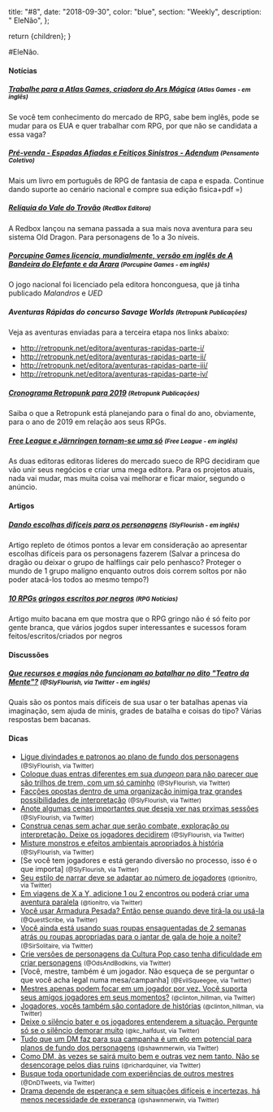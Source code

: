 
  title: "#8",
  date: "2018-09-30",
  color: "blue",
  section: "Weekly",
  description: "    EleNão",
};

  return <InternalLayout meta={meta}>{children}</InternalLayout>;
}

#EleNão.

#### Notícias

##### [Trabalhe para a Atlas Games, criadora do Ars Mágica] <small>(Atlas Games - em inglês)</small>

Se você tem conhecimento do mercado de RPG, sabe bem inglês, pode se mudar para os EUA e quer trabalhar com RPG, por que não se candidata a essa vaga?

##### [Pré-venda - Espadas Afiadas e Feitiços Sinistros - Adendum] <small>(Pensamento Coletivo)</small>

Mais um livro em português de RPG de fantasia de capa e espada. Continue dando suporte ao cenário nacional e compre sua edição fìsica+pdf =)

##### [Relíquia do Vale do Trovão] <small>(RedBox Editora)</small>

A Redbox lançou na semana passada a sua mais nova aventura para seu sistema Old Dragon. Para personagens de 1o a 3o níveis.

##### [Porcupine Games licencia, mundialmente, versão em inglês de *A Bandeira do Elefante e da Arara*] <small>(Porcupine Games - em inglês)</small>

O jogo nacional foi licenciado pela editora honconguesa, que já tinha publicado _Malandros_ e _UED_

##### Aventuras Rápidas do concurso Savage Worlds <small>(Retropunk Publicações)</small>

Veja as aventuras enviadas para a terceira etapa nos links abaixo:

- http://retropunk.net/editora/aventuras-rapidas-parte-i/
- http://retropunk.net/editora/aventuras-rapidas-parte-ii/
- http://retropunk.net/editora/aventuras-rapidas-parte-iii/
- http://retropunk.net/editora/aventuras-rapidas-parte-iv/

##### [Cronograma Retropunk para 2019] <small>(Retropunk Publicações)</small>

Saiba o que a Retropunk está planejando para o final do ano, obviamente, para o ano de 2019 em relação aos seus RPGs.

##### [Free League e Järnringen tornam-se uma só] <small>(Free League - em inglês)</small>

As duas editoras editoras líderes do mercado sueco de RPG decidiram que vão unir seus negócios e criar uma mega editora. Para os projetos atuais, nada vai mudar, mas muita coisa vai melhorar e ficar maior, segundo o anúncio.

#### Artigos

##### [Dando escolhas difíceis para os personagens] <small>(SlyFlourish - em inglês)</small>

Artigo repleto de ótimos pontos a levar em consideração ao apresentar escolhas difíceis para os personagens fazerem (Salvar a princesa do dragão ou deixar o grupo de halflings cair pelo penhasco? Proteger o mundo de 1 grupo malígno enquanto outros dois correm soltos por não poder atacá-los todos ao mesmo tempo?)

##### [10 RPGs gringos escritos por negros] <small>(RPG Notícias)</small>

Artigo muito bacana em que mostra que o RPG gringo não é só feito por gente branca, que vários jogdos super interessantes e sucessos foram feitos/escritos/criados por negros

#### Discussões

##### [Que recursos e magias não funcionam ao batalhar no dito "Teatro da Mente"?] <small>(@SlyFlourish, via Twitter - em inglês)</small>

Quais são os pontos mais difíceis de sua usar o ter batalhas apenas via imaginação, sem ajuda de minis, grades de batalha e coisas do tipo? Várias respostas bem bacanas.

#### Dicas

- [Ligue divindades e patronos ao plano de fundo dos personagens] <small>(@SlyFlourish, via Twitter)</small>
- [Coloque duas entras diferentes em sua *dungeon* para não parecer que são trilhos de trem, com um só caminho] <small>(@SlyFlourish, via Twitter)</small>
- [Facções opostas dentro de uma organização inimiga traz grandes possibilidades de interpretação] <small>(@SlyFlourish, via Twitter)</small>
- [Anote algumas cenas importantes que deseja ver nas prximas sessões] <small>(@SlyFlourish, via Twitter)</small>
- [Construa cenas sem achar que serão combate, exploração ou interpretação. Deixe os jogadores decidirem] <small>(@SlyFlourish, via Twitter)</small>
- [Misture monstros e efeitos ambientais apropriados à história] <small>(@SlyFlourish, via Twitter)</small>
- [Se você tem jogadores e está gerando diversão no processo, isso é o que importa] <small>(@SlyFlourish, via Twitter)</small>
- [Seu estilo de narrar deve se adaptar ao número de jogadores] <small>(@tionitro, via Twitter)</small>
- [Em viagens de X a Y, adicione 1 ou 2 encontros ou poderá criar uma aventura paralela] <small>(@tionitro, via Twitter)</small>
- [Você usar Armadura Pesada? Então pense quando deve tirá-la ou usá-la] <small>(@QuestScribe, via Twitter)</small>
- [Você ainda está usando suas roupas ensaguentadas de 2 semanas atrás ou roupas apropriadas para o jantar de gala de hoje a noite?] <small>(@SirSolitaire, via Twitter)</small>
- [Crie versões de personagens da Cultura Pop caso tenha dificuldade em criar personagens] <small>(@OdsAndBodkins, via Twitter)</small>
- [Você, mestre, também é um jogador. Não esqueça de se perguntar o que você acha legal numa mesa/campanha] <small>(@EvilSqueegee, via Twitter)</small>
- [Mestres apenas podem focar em um jogador por vez. Você suporta seus amigos jogadores em seus momentos?] <small>(@clinton_hillman, via Twitter)</small>
- [Jogadores, vocês também são contadore de histórias] <small>(@clinton_hillman, via Twitter)</small>
- [Deixe o silêncio bater e os jogadores entenderem a situação. Pergunte só se o silêncio demorar muito] <small>(@kc_halfdust, via Twitter)</small>
- [Tudo que um DM faz para sua campanha é um elo em potencial para planos de fundo dos personagens] <small>(@shawnmerwin, via Twitter)</small>
- [Como DM, às vezes se sairá muito bem e outras vez nem tanto. Não se desencorage pelos dias ruins] <small>(@richardquiner, via Twitter)</small>
- [Busque toda oportunidade com experiências de outros mestres] <small>(@DnDTweets, via Twitter)</small>
- [Drama depende de esperança e sem situações difíceis e incertezas, há menos necessidade de experança] <small>(@shawnmerwin, via Twitter)</small>

[ligue divindades e patronos ao plano de fundo dos personagens]: https://twitter.com/SlyFlourish/status/1047870269396844544
[coloque duas entras diferentes em sua *dungeon* para não parecer que são trilhos de trem, com um só caminho]: https://twitter.com/SlyFlourish/status/1047538069929320449
[tudo que um dm faz para sua campanha é um elo em potencial para planos de fundo dos personagens]: https://twitter.com/shawnmerwin/status/1046835882886647809
[facções opostas dentro de uma organização inimiga traz grandes possibilidades de interpretação]: https://twitter.com/SlyFlourish/status/1047160582632329217
[anote algumas cenas importantes que deseja ver nas prximas sessões]: https://twitter.com/SlyFlourish/status/1046781868673310721
[construa cenas sem achar que serão combate, exploração ou interpretação. deixe os jogadores decidirem]: https://twitter.com/SlyFlourish/status/1045728650430230528
[misture monstros e efeitos ambientais apropriados à história]: https://twitter.com/SlyFlourish/status/1048262846772125697
[deixe o silêncio bater e os jogadores entenderem a situação. pergunte só se o silêncio demorar muito]: https://twitter.com/kc_halfdust/status/1047075084735864832
[como dm, às vezes se sairá muito bem e outras vez nem tanto. não se desencorage pelos dias ruins]: https://twitter.com/richardquiner/status/1047146966273032192
[busque toda oportunidade com experiências de outros mestres]: https://twitter.com/DnDTweets/status/1047182937438003201
[drama depende de esperança e sem situações difíceis e incertezas, há menos necessidade de experança]: https://twitter.com/shawnmerwin/status/1047194448487231491
[mestres apenas podem focar em um jogador por vez. você suporta seus amigos jogadores em seus momentos?]: https://twitter.com/clinton_hillman/status/1047488222543007745
[você, mestre, também é um jogador. não esqueça de perguntar o que você acha legal numa mesa/campanha]: https://twitter.com/EvilSqueegee/status/1047499279605092352
[jogadores, vocês também são contadore de histórias]: https://twitter.com/clinton_hillman/status/1047841136771907589
[crie versões de personagens da cultura pop caso tenha dificuldade em criar personagens]: https://twitter.com/OdsAndBodkins/status/1047888795511734272
[você ainda está usando suas roupas ensaguentadas de 2 semanas atrás ou roupas apropriadas para o jantar de gala de hoje a noite?]: https://twitter.com/Sir_Solitaire/status/1047978807754293248
[você usar armadura pesada? então pense quando deve tirá-la ou usá-la]: https://twitter.com/Questscribe/status/1047887127290306562
[em viagens de x a y, adicione 1 ou 2 encontros ou poderá criar uma aventura paralela]: https://twitter.com/tionitro/status/1047271821631004672
[seu estilo de narrar deve se adaptar ao número de jogadores]: https://twitter.com/tionitro/status/1045774245341659137
[que recursos e magias não funcionam ao batalhar no dito "teatro da mente"?]: https://twitter.com/SlyFlourish/status/1047795878042513408
[dando escolhas difíceis para os personagens]: http://slyflourish.com/hard_choices.html
[trabalhe para a atlas games, criadora do ars mágica]: http://www.atlas-games.com/jobs.php
[pré-venda - espadas afiadas e feitiços sinistros - adendum]: http://www.pensamentocoletivo.com.br/loja/r-p-g/espadas-afiadas-feiticos-sinistros-addendum-pre-venda/
[relíquia do vale do trovão]: https://loja.redboxeditora.com.br/rpg/Reliquia-do-Vale-do-Trovao
[10 rpgs gringos escritos por negros]: http://www.rpgnoticias.com.br/10-rpgs-gringos-escritos-por-negros/
[porcupine games licencia, mundialmente, versão em inglês de *a bandeira do elefante e da arara*]: http://porcupinegames.com/entries/general/coming-soon-from-porcupine-the-elephant-and-macaw-banner-
[cronograma retropunk para 2019]: http://retropunk.net/editora/cronograma-retropunk-2019/
[free league e järnringen tornam-se uma só]: http://frialigan.se/en/news/#/pressreleases/free-league-and-jaernringen-become-one-2739714
